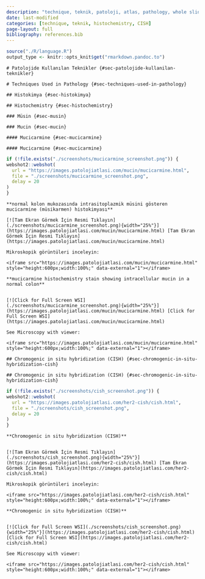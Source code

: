 ```yaml
---
description: "technique, teknik, patoloji, atlas, pathology, whole slide image"
date: last-modified
categories: [technique, teknik, histochemistry, CISH]
page-layout: full
bibliography: references.bib
---
```


```r
source("./R/language.R")
output_type <- knitr::opts_knit$get("rmarkdown.pandoc.to")
```

```asis
# Patolojide Kullanılan Teknikler {#sec-patolojide-kullanilan-teknikler} 
```

```asis
# Techniques Used in Pathology {#sec-techniques-used-in-pathology} 
```

```asis
## Histokimya {#sec-histokimya} 
```

```asis
## Histochemistry {#sec-histochemistry} 
```

```asis
### Müsin {#sec-musin}
```

```asis
### Mucin {#sec-mucin}
```

```asis
#### Mucicarmine {#sec-mucicarmine}
```

```asis
#### Mucicarmine {#sec-mucicarmine}
```

```r
if (!file.exists("./screenshots/mucicarmine_screenshot.png")) {
webshot2::webshot(
  url = "https://images.patolojiatlasi.com/mucin/mucicarmine.html",
  file = "./screenshots/mucicarmine_screenshot.png",
  delay = 20
)
}
```

```asis
**normal kolon mukozasında intrasitoplazmik müsini gösteren mucicarmine (müsikarmen) histokimyası**

[![Tam Ekran Görmek İçin Resmi Tıklayın](./screenshots/mucicarmine_screenshot.png){width="25%"}](https://images.patolojiatlasi.com/mucin/mucicarmine.html) [Tam Ekran Görmek İçin Resmi Tıklayın](https://images.patolojiatlasi.com/mucin/mucicarmine.html)

```


```asis

Mikroskopik görüntüleri inceleyin:

<iframe src="https://images.patolojiatlasi.com/mucin/mucicarmine.html" style="height:600px;width:100%;" data-external="1"></iframe>

```

```asis

**mucicarmine histochemistry stain showing intracellular mucin in a normal colon**


[![Click for Full Screen WSI](./screenshots/mucicarmine_screenshot.png){width="25%"}](https://images.patolojiatlasi.com/mucin/mucicarmine.html) [Click for Full Screen WSI](https://images.patolojiatlasi.com/mucin/mucicarmine.html)

```

```asis

See Microscopy with viewer: 

<iframe src="https://images.patolojiatlasi.com/mucin/mucicarmine.html" style="height:600px;width:100%;" data-external="1"></iframe>

```


```asis

## Chromogenic in situ hybridization (CISH) {#sec-chromogenic-in-situ-hybridization-cish} 

```

```asis

## Chromogenic in situ hybridization (CISH) {#sec-chromogenic-in-situ-hybridization-cish} 

```

```r
if (!file.exists("./screenshots/cish_screenshot.png")) {
webshot2::webshot(
  url = "https://images.patolojiatlasi.com/her2-cish/cish.html",
  file = "./screenshots/cish_screenshot.png",
  delay = 20
)
}
```

```asis

**Chromogenic in situ hybridization (CISH)**


[![Tam Ekran Görmek İçin Resmi Tıklayın](./screenshots/cish_screenshot.png){width="25%"}](https://images.patolojiatlasi.com/her2-cish/cish.html) [Tam Ekran Görmek İçin Resmi Tıklayın](https://images.patolojiatlasi.com/her2-cish/cish.html)

```


```asis

Mikroskopik görüntüleri inceleyin:

<iframe src="https://images.patolojiatlasi.com/her2-cish/cish.html" style="height:600px;width:100%;" data-external="1"></iframe>

```



```asis

**Chromogenic in situ hybridization (CISH)**


[![Click for Full Screen WSI](./screenshots/cish_screenshot.png){width="25%"}](https://images.patolojiatlasi.com/her2-cish/cish.html) [Click for Full Screen WSI](https://images.patolojiatlasi.com/her2-cish/cish.html)

```

```asis

See Microscopy with viewer: 

<iframe src="https://images.patolojiatlasi.com/her2-cish/cish.html" style="height:600px;width:100%;" data-external="1"></iframe>

```

